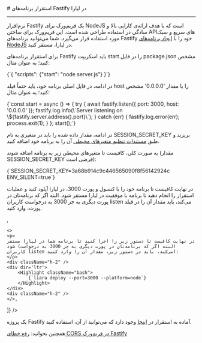 

<Layout>
<Head>
<title>مستندات استقرار برنامه‌های Fastify - لیارا</title>
<meta property="og:title" content="مستندات خدمات رایانش ابری لیارا" />
<meta property="og:description" content="مستندات مربوط به نحوه استقرار برنامه‌های Fastify در پلتفرم NodeJS در لیارا"  />
</Head>
# استقرار برنامه‌های Fastify در لیارا
<hr className="mb-2" />
نرم‌افزار Fastify یک فریم‌ورک برای NodeJS است که با هدف ارائه‌ی کارایی بالا و سادگی در استفاده طراحی شده است. این فریم‌ورک  برای ساختن APIهای سریع و سبک مورد استفاده قرار می‌گیرد. شما می‌توانید برنامه‌های Fastify خود را با <a href="../../how-tos/create-app" className="">ایجاد برنامه‌های NodeJS</a> در لیارا، مستقر کنید.

برای استقرار برنامه‌های Fastify باید اسکریپت <Important>start</Important> را در فایل <Important>package.json</Important> مشخص کنید؛ به عنوان مثال: 

<div className="h-2" />
<div dir='ltr'>
    <Highlight className="bash">
        {`{
  "scripts": {"start": "node server.js"}
}`}
    </Highlight>
</div>
<div className="h-2" />

در ادامه، در فایل اصلی برنامه خود، باید حتماً فیلد <Important>host</Important> را با مقدار <Important>'0.0.0.0'</Important> مشخص کنید؛ به عنوان مثال:
<div className="h-2" />
<div dir='ltr'>
    <Highlight className="js">
        {`const start = async () => {
  try {
    await fastify.listen({ port: 3000, host: '0.0.0.0' });
    fastify.log.info(\`Server listening on \${fastify.server.address().port}\`);
  } catch (err) {
    fastify.log.error(err);
    process.exit(1);
  }
};
start();`}
    </Highlight>
</div>
<div className="h-2" />

در ادامه، مقدار داده شده را باید در متغیری به نام <Important>SESSION_SECRET_KEY</Important> بریزید و طبق <a href="/paas/details/envs" className="text-[#2196f3] ">مستندات تنظیم متغیرهای محیطی</a> آن را به برنامه خود اضافه کنید.

به صورت کلی، کافیست تا متغیرهای محیطی زیر به برنامه اضافه شوند (مقدار <Important>SESSION_SECRET_KEY</Important> فرضی است): 

<div className="h-2" />

<div className="h-2" />
<div dir='ltr'>
    <Highlight className="bash">
        {`SESSION_SECRET_KEY=3a68b914c9c446565090f8f56142924c
ENV_SILENT=true`}
    </Highlight>
</div>
<div className="h-2" />

<Section id="deploy" title="استقرار برنامه" />
<Tabs 
    tabs={["Liara Console", "Liara CLI"]} 
    content={[
    <>
    <p>
        در نهایت کافیست تا برنامه خود را با کنسول و پورت 3000، در لیارا آپلود کنید و عملیات استقرار را انجام دهید تا برنامه با موفقیت در لیارا مستقر شود. البته اگر که برنامه‌تان در پورت دیگری به جز 3000 به درخواست کاربران listen می‌کند، باید مقدار آن را در فیلد پورت، وارد کنید.
    </p>
    </>,

    <>
    <p>
    در نهایت کافیست تا دستور زیر را اجرا کنید تا برنامه شما در لیارا مستقر شود (البته اگر که برنامه‌تان در پورت دیگری به جز 3000 به درخواست کاربران listen می‌کند، باید در دستور زیر، مقدار آن را وارد کنید):
    </p>
    <div className="h-2" />
    <div dir='ltr'>
        <Highlight className="bash">
            {`liara deploy --port=3000 --platform=node`}
        </Highlight>
    </div>
    <div className="h-2" />
    </>,

]} 
/>

<Alert variant="success">
<p>
یک پروژه Fastify آماده به استقرار در <a href="https://github.com/liara-cloud/fastify-getting-started" className="text-[#2196f3] ">اینجا</a> وجود دارد که می‌توانید از آن، استفاده کنید.
</p>
</Alert>

<Alert variant="success">
<p>
همچنین بخوانید: <a href="../../fix-common-errors/cors-error/fastify" className="text-[#2196f3] ">رفع خطای CORS در فریم‌ورک Fastify</a>
</p>
</Alert>

</Layout>